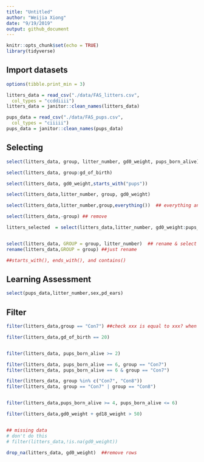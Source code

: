 ```yaml
---
title: "Untitled"
author: "Weijia Xiong"
date: "9/19/2019"
output: github_document
---
```


```r
knitr::opts_chunk$set(echo = TRUE)
library(tidyverse)
```

## Import datasets
```r

options(tibble.print_min = 3)

litters_data = read_csv("./data/FAS_litters.csv",
  col_types = "ccddiiii")
litters_data = janitor::clean_names(litters_data)

pups_data = read_csv("./data/FAS_pups.csv",
  col_types = "ciiiii")
pups_data = janitor::clean_names(pups_data)
```


## Selecting
```r
select(litters_data, group, litter_number, gd0_weight, pups_born_alive)

select(litters_data, group:gd_of_birth)

select(litters_data, gd0_weight,starts_with("pups"))

select(litters_data,litter_number, group, gd0_weight)

select(litters_data,litter_number,group,everything())  ## everything and put litter_number first.

select(litters_data,-group) ## remove

litters_selected  = select(litters_data,litter_number, gd0_weight:pups_born_alive)  # didn't change litters_data


select(litters_data, GROUP = group, litter_number)  ## rename & select variables
rename(litters_data,GROUP = group) ##just rename 

##starts_with(), ends_with(), and contains() 
```


## Learning Assessment



```r
select(pups_data,litter_number,sex,pd_ears)
```



## Filter


```r
filter(litters_data,group == "Con7") ##check xxx is equal to xxx? when this is true, keeps ...

filter(litters_data,gd_of_birth == 20)


filter(litters_data, pups_born_alive >= 2)

filter(litters_data, pups_born_alive == 6, group == "Con7")
filter(litters_data, pups_born_alive == 6 & group == "Con7")

filter(litters_data, group %in% c("Con7", "Con8"))
filter(litters_data, group == "Con7" | group == "Con8")


filter(litters_data,pups_born_alive >= 4, pups_born_alive <= 6)

filter(litters_data,gd0_weight + gd18_weight > 50)


## missing data
# don't do this 
# filter(litters_data,!is.na(gd0_weight))

drop_na(litters_data, gd0_weight)  ##remove rows

```




